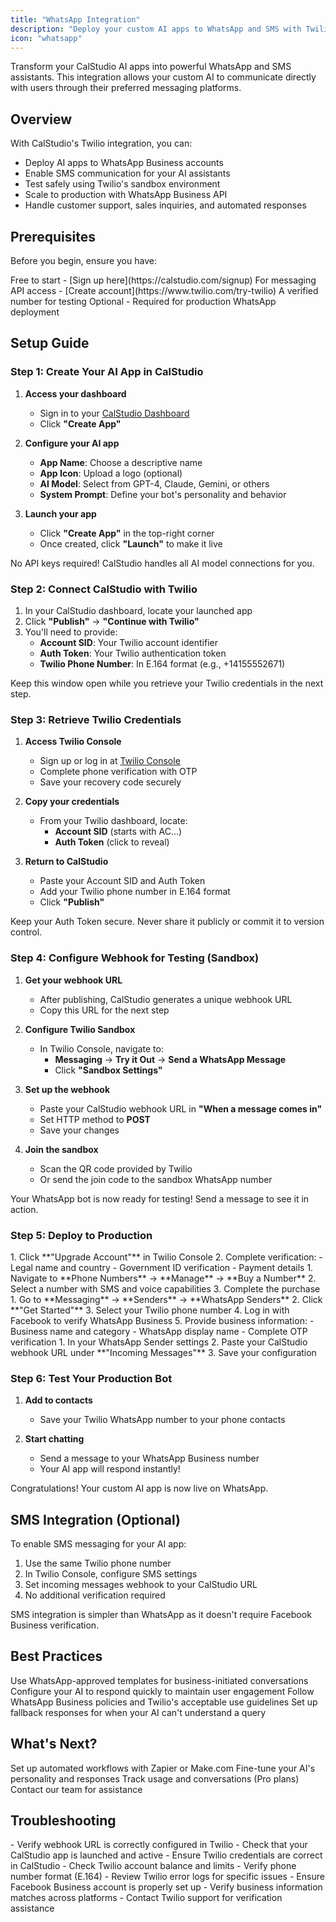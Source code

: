 ```yaml
---
title: "WhatsApp Integration"
description: "Deploy your custom AI apps to WhatsApp and SMS with Twilio"
icon: "whatsapp"
---
```


<Info>
  Transform your CalStudio AI apps into powerful WhatsApp and SMS assistants. This integration allows your custom AI to communicate directly with users through their preferred messaging platforms.
</Info>

## Overview

With CalStudio's Twilio integration, you can:

- Deploy AI apps to WhatsApp Business accounts
- Enable SMS communication for your AI assistants
- Test safely using Twilio's sandbox environment
- Scale to production with WhatsApp Business API
- Handle customer support, sales inquiries, and automated responses

## Prerequisites

Before you begin, ensure you have:

<CardGroup cols={2}>
  <Card title="CalStudio Account" icon="user">
    Free to start - [Sign up here](https://calstudio.com/signup)
  </Card>
  <Card title="Twilio Account" icon="message">
    For messaging API access - [Create account](https://www.twilio.com/try-twilio)
  </Card>
  <Card title="Phone Number" icon="phone">
    A verified number for testing
  </Card>
  <Card title="Facebook Business" icon="facebook">
    Optional - Required for production WhatsApp deployment
  </Card>
</CardGroup>

## Setup Guide

### Step 1: Create Your AI App in CalStudio

1. **Access your dashboard**
   - Sign in to your [CalStudio Dashboard](https://calstudio.com/dashboard)
   - Click **"Create App"**

2. **Configure your AI app**
   - **App Name**: Choose a descriptive name
   - **App Icon**: Upload a logo (optional)
   - **AI Model**: Select from GPT-4, Claude, Gemini, or others
   - **System Prompt**: Define your bot's personality and behavior

3. **Launch your app**
   - Click **"Create App"** in the top-right corner
   - Once created, click **"Launch"** to make it live

<Note>
  No API keys required! CalStudio handles all AI model connections for you.
</Note>

### Step 2: Connect CalStudio with Twilio

1. In your CalStudio dashboard, locate your launched app
2. Click **"Publish"** → **"Continue with Twilio"**
3. You'll need to provide:
   - **Account SID**: Your Twilio account identifier
   - **Auth Token**: Your Twilio authentication token
   - **Twilio Phone Number**: In E.164 format (e.g., +14155552671)

<Tip>
  Keep this window open while you retrieve your Twilio credentials in the next step.
</Tip>

### Step 3: Retrieve Twilio Credentials

1. **Access Twilio Console**
   - Sign up or log in at [Twilio Console](https://console.twilio.com)
   - Complete phone verification with OTP
   - Save your recovery code securely

2. **Copy your credentials**
   - From your Twilio dashboard, locate:
     - **Account SID** (starts with AC...)
     - **Auth Token** (click to reveal)
   
3. **Return to CalStudio**
   - Paste your Account SID and Auth Token
   - Add your Twilio phone number in E.164 format
   - Click **"Publish"**

<Warning>
  Keep your Auth Token secure. Never share it publicly or commit it to version control.
</Warning>

### Step 4: Configure Webhook for Testing (Sandbox)

1. **Get your webhook URL**
   - After publishing, CalStudio generates a unique webhook URL
   - Copy this URL for the next step

2. **Configure Twilio Sandbox**
   - In Twilio Console, navigate to:
     - **Messaging** → **Try it Out** → **Send a WhatsApp Message**
     - Click **"Sandbox Settings"**

3. **Set up the webhook**
   - Paste your CalStudio webhook URL in **"When a message comes in"**
   - Set HTTP method to **POST**
   - Save your changes

4. **Join the sandbox**
   - Scan the QR code provided by Twilio
   - Or send the join code to the sandbox WhatsApp number

<Check>
  Your WhatsApp bot is now ready for testing! Send a message to see it in action.
</Check>

### Step 5: Deploy to Production

<Steps>
  <Step title="Upgrade Twilio Account">
    1. Click **"Upgrade Account"** in Twilio Console
    2. Complete verification:
       - Legal name and country
       - Government ID verification
       - Payment details
  </Step>
  
  <Step title="Purchase Phone Number">
    1. Navigate to **Phone Numbers** → **Manage** → **Buy a Number**
    2. Select a number with SMS and voice capabilities
    3. Complete the purchase
  </Step>
  
  <Step title="Register with WhatsApp Business">
    1. Go to **Messaging** → **Senders** → **WhatsApp Senders**
    2. Click **"Get Started"**
    3. Select your Twilio phone number
    4. Log in with Facebook to verify WhatsApp Business
    5. Provide business information:
       - Business name and category
       - WhatsApp display name
       - Complete OTP verification
  </Step>
  
  <Step title="Configure Production Webhook">
    1. In your WhatsApp Sender settings
    2. Paste your CalStudio webhook URL under **"Incoming Messages"**
    3. Save your configuration
  </Step>
</Steps>

### Step 6: Test Your Production Bot

1. **Add to contacts**
   - Save your Twilio WhatsApp number to your phone contacts
   
2. **Start chatting**
   - Send a message to your WhatsApp Business number
   - Your AI app will respond instantly!

<Check>
  Congratulations! Your custom AI app is now live on WhatsApp.
</Check>

## SMS Integration (Optional)

To enable SMS messaging for your AI app:

1. Use the same Twilio phone number
2. In Twilio Console, configure SMS settings
3. Set incoming messages webhook to your CalStudio URL
4. No additional verification required

<Note>
  SMS integration is simpler than WhatsApp as it doesn't require Facebook Business verification.
</Note>

## Best Practices

<CardGroup cols={2}>
  <Card title="Message Templates" icon="file-lines">
    Use WhatsApp-approved templates for business-initiated conversations
  </Card>
  <Card title="Response Time" icon="clock">
    Configure your AI to respond quickly to maintain user engagement
  </Card>
  <Card title="Compliance" icon="shield-check">
    Follow WhatsApp Business policies and Twilio's acceptable use guidelines
  </Card>
  <Card title="Error Handling" icon="triangle-exclamation">
    Set up fallback responses for when your AI can't understand a query
  </Card>
</CardGroup>

## What's Next?

<CardGroup cols={2}>
  <Card title="Configure Webhooks" icon="webhook" href="/account/webhooks">
    Set up automated workflows with Zapier or Make.com
  </Card>
  <Card title="Customize Your Bot" icon="palette" href="/quickstart">
    Fine-tune your AI's personality and responses
  </Card>
  <Card title="Monitor Analytics" icon="chart-line" href="/account/pricing">
    Track usage and conversations (Pro plans)
  </Card>
  <Card title="Get Support" icon="headset" href="mailto:support@calstudio.com">
    Contact our team for assistance
  </Card>
</CardGroup>

## Troubleshooting

<AccordionGroup>
  <Accordion title="Bot not responding in WhatsApp">
    - Verify webhook URL is correctly configured in Twilio
    - Check that your CalStudio app is launched and active
    - Ensure Twilio credentials are correct in CalStudio
  </Accordion>
  
  <Accordion title="Messages delayed or not delivering">
    - Check Twilio account balance and limits
    - Verify phone number format (E.164)
    - Review Twilio error logs for specific issues
  </Accordion>
  
  <Accordion title="WhatsApp Business verification failed">
    - Ensure Facebook Business account is properly set up
    - Verify business information matches across platforms
    - Contact Twilio support for verification assistance
  </Accordion>
</AccordionGroup>